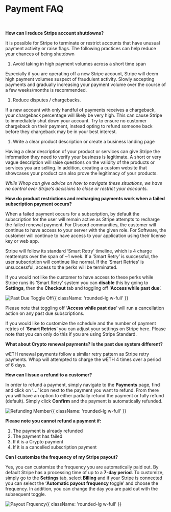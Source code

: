 
<HeroPattern />

<div className='lead'>

# Payment FAQ

<br/>

**How can I reduce Stripe account shutdowns?**

It is possible for Stripe to terminate or restrict accounts that have unusual payment activity or raise flags. The following practices can help reduce your chances of being shutdown 

1. Avoid taking in high payment volumes across a short time span

Especially if you are operating off a new Stripe account, Stripe will deem high payment volumes suspect of fraudulent activity. Slowly accepting payments and gradually increasing your payment volume over the course of a few weeks/months is recommended.

1. Reduce disputes / chargebacks.

If a new account with only handful of payments receives a chargeback, your chargeback percentage will likely be very high. This can cause Stripe to immediately shut down your account. Try to ensure no customer chargeback on their payment, instead opting to refund someone back before they chargeback may be in your best interest. 

1. Write a clear product description or create a business landing page

Having a clear description of your product or services can give Stripe the information they need to verify your business is legitimate. A short or very vague description will raise questions on the validity of the products or services you are selling. In addition, creating a custom website that showcases your product can also prove the legitimacy of your products.

*While Whop can give advice on how to navigate these situations, we have no control over Stripe’s decisions to close or restrict your accounts.*

**How do product restrictions and recharging payments work when a failed subscription payment occurs?**

When a failed payment occurs for a subscription, by default the subscription for the user will remain active as Stripe attempts to recharge the failed renewal payment. For Discord communities, the customer will continue to have access to your server with the given role. For Software, the customer will continue to have access to your application using their license key or web app.

Stripe will follow its standard ‘Smart Retry’ timeline, which is 4 charge reattempts over the span of ~1 week. If a ‘Smart Retry’ is successful, the user subscription will continue like normal. If the ‘Smart Retries’ is unsuccessful, access to the perks will be terminated. 

If you would not like the customer to have access to these perks while Stripe runs its ‘Smart Retry’ system you can **disable** this by going to **Settings**, then the **Checkout** tab and toggling off ‘**Access while past due**’.

![Past Due Toggle Off](https://i.imgur.com/jktXHhc.gif){{ className: 'rounded-lg w-full' }}

Please note that toggling off ‘**Access while past due**’ will run a cancellation action on any past due subscriptions.

If you would like to customize the schedule and the number of payment retries of ‘**Smart Retries**’ you can adjust your settings on Stripe here. Please note that you can only do this if you are using Stripe Standard. 

**What about Crypto renewal payments? Is the past due system different?**

wETH renewal payments follow a similar retry pattern as Stripe retry payments. Whop will attempted to charge the wETH 4 times over a period of 6 days.

**How can I issue a refund to a customer?**

In order to refund a payment, simply navigate to the **Payments** page, find and click on ‘**…**’ icon next to the payment you want to refund. From there you will have an option to either partially refund the payment or fully refund (default). Simply click **Confirm** and the payment is automatically refunded.

![Refunding Member](https://i.imgur.com/ZAMsX28.gif){{ className: 'rounded-lg w-full' }}

**Please note you cannot refund a payment if:**

1. The payment is already refunded
2. The payment has failed
3. If it is a Crypto payment
4. If it is a cancelled subscription payment

**Can I customize the frequency of my Stripe payout?**

Yes, you can customize the frequency you are automatically paid out. By default Stripe has a processing time of up to a **7-day period**. To customize, simply go to the **Settings** tab, select **Billing** and if your Stripe is connected you can select the ‘**Automatic payout frequency** toggle’ and choose the frequency. In addition, you can change the day you are paid out with the subsequent toggle.

![Payout Frquency](https://i.imgur.com/xvt1uW4.gif){{ className: 'rounded-lg w-full' }}

</div>